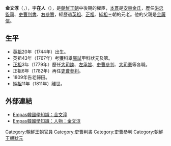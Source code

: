 '''金文淳'''（{{lang-ko|'''김문순'''}}，{{bd|1744年||1811年|catIdx=K金文淳}}），字'''在人'''（{{lang|ko|'''재인'''}}），是[[朝鮮王朝|朝鮮王朝]]中後期的權臣，[[本貫|本貫]]是[[新安東金氏|安東金氏]]，歷任[[洪忠監司|洪忠監司]]、[[吏曹判書|吏曹判書]]、[[右參贊|右參贊]]，經歷過[[朝鮮英祖|英祖]]、[[朝鮮正祖|正祖]]、[[朝鮮純祖|純祖]]三朝的元老。他的父親是[[金履信|金履信]]。

== 生平 ==
* [[朝鮮英祖|英祖]]20年（1744年）出生。
* 英祖43年（1767年）考獲科舉[[庭試|庭試]]甲科狀元及第。
* [[朝鮮正祖|正祖]]3年（1779年）歷任[[大司諫|大司諫]]、[[左承旨|左承旨]]、[[吏曹參判|吏曹參判]]、[[大司憲|大司憲]]等各職。
* 正祖6年（1782年）再任[[吏曹參判|吏曹參判]]。
* 1809年告老歸田。
* [[朝鮮純祖|純祖]]11年（1811年）離世。

== 外部連結 ==
* [http://kdaq.empas.com/koreandb/history/bang/bang_info.html?n=10078&di=k Empas韓國學知識：金文淳] {{Wayback|url=http://kdaq.empas.com/koreandb/history/bang/bang_info.html?n=10078&di=k |date=20070312213406 }} {{ko icon}}
* [http://kdaq.empas.com/koreandb/history/kpeople/person_view.html?n=10634 Empas韓國學知識：人物：金文淳] {{Wayback|url=http://kdaq.empas.com/koreandb/history/kpeople/person_view.html?n=10634 |date=20070312213431 }} {{ko icon}}

[[Category:朝鮮王朝官員|Category:朝鮮王朝官員]]
[[Category:吏曹判書|Category:吏曹判書]]
[[Category:吏曹參判|Category:吏曹參判]]
[[Category:朝鮮王朝狀元|Category:朝鮮王朝狀元]]